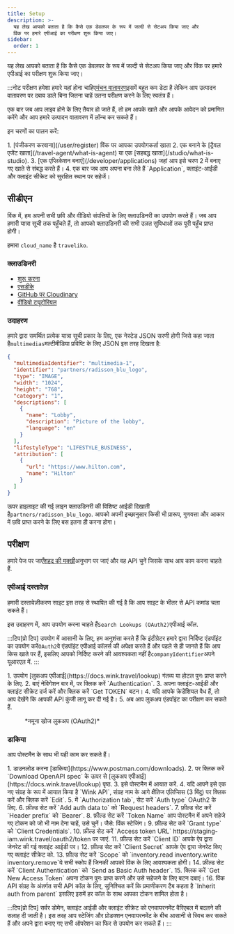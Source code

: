 ```yaml
---
title: Setup
description: >-
  यह लेख आपको बताता है कि कैसे एक डेवलपर के रूप में जल्दी से सेटअप किया जाए और
  विंक पर हमारे एपीआई का परीक्षण शुरू किया जाए।
sidebar:
  order: 1
---
```


यह लेख आपको बताता है कि कैसे एक डेवलपर के रूप में जल्दी से सेटअप किया जाए और विंक पर हमारे एपीआई का परीक्षण शुरू किया जाए।

:::नोट
परीक्षण हमेशा हमारे यहां होना चाहिए[मंचन वातावरण](/getting-started/environments)इसमें बहुत कम डेटा है लेकिन आप उत्पादन वातावरण पर दबाव डाले बिना जितना चाहें उतना परीक्षण करने के लिए स्वतंत्र हैं।

एक बार जब आप लाइव होने के लिए तैयार हो जाते हैं, तो हम आपके खाते और आपके आवेदन को प्रमाणित करेंगे और आप हमारे उत्पादन वातावरण में लॉन्च कर सकते हैं।

इन चरणों का पालन करें:

<Steps>
  1. [पंजीकरण करवाना](/user/register) विंक पर आपका उपयोगकर्ता खाता
  2. एक बनाने के [ट्रैवल एजेंट खाता](/travel-agent/what-is-agent) या एक [सहबद्ध खाता](/studio/what-is-studio).
  3. [एक एप्लिकेशन बनाएं](/developer/applications) जहां आप इसे चरण 2 में बनाए गए खाते से संबद्ध करते हैं।
  4. एक बार जब आप अपना बना लेते हैं `Application`, क्लाइंट-आईडी और क्लाइंट सीक्रेट को सुरक्षित स्थान पर सहेजें।
</Steps>


## सीडीएन

विंक में, हम अपनी सभी छवि और वीडियो संपत्तियों के लिए क्लाउडिनरी का उपयोग करते हैं। जब आप हमारी यात्रा सूची तक पहुँचते हैं, तो आपको क्लाउडिनरी की सभी उन्नत सुविधाओं तक पूरी पहुँच प्राप्त होगी।

हमारा `cloud_name` है  `traveliko`.

### क्लाउडिनरी

* [शुरू करना](https://cloudinary.com/documentation/dev_kickstart)
* [एसडीके](https://cloudinary.com/documentation/cloudinary_sdks)
* [GitHub पर Cloudinary](https://github.com/cloudinary)
* [वीडियो ट्यूटोरियल](https://cloudinary.com/documentation/cloudinary_sdks_tutorials)

### उदाहरण

हमारे द्वारा समर्थित प्रत्येक यात्रा सूची प्रकार के लिए, एक नेस्टेड JSON सरणी होगी जिसे कहा जाता है`multimedias`मल्टीमीडिया प्रविष्टि के लिए JSON इस तरह दिखता है:

```json {3}
{
  "multimediaIdentifier": "multimedia-1",
  "identifier": "partners/radisson_blu_logo",
  "type": "IMAGE",
  "width": "1024",
  "height": "768",
  "category": "1",
  "descriptions": [
    {
      "name": "Lobby",
      "description": "Picture of the lobby",
      "language": "en"
    }
  ],
  "lifestyleType": "LIFESTYLE_BUSINESS",
  "attribution": [
    {
      "url": "https://www.hilton.com",
      "name": "Hilton"
    }
  ]
}
```

ऊपर हाइलाइट की गई लाइन क्लाउडिनरी की विशिष्ट आईडी दिखाती है`partners/radisson_blu_logo`. आपको अपनी इच्छानुसार किसी भी प्रारूप, गुणवत्ता और आकार में छवि प्राप्त करने के लिए बस इतना ही करना होगा।

## परीक्षण

हमारे पेज पर जाएँ[शहद की मक्खी](/developer/apis)अनुभाग पर जाएं और वह API चुनें जिसके साथ आप काम करना चाहते हैं.

### एपीआई दस्तावेज़

हमारी दस्तावेज़ीकरण साइट इस तरह से स्थापित की गई है कि आप साइट के भीतर से API कमांड चला सकते हैं।

इस उदाहरण में, आप उपयोग करना चाहते हैं`Search Lookups (OAuth2)`एपीआई कॉल.

:::टिप\[प्रो टिप]
उपयोग में आसानी के लिए, हम अनुशंसा करते हैं कि इंटीग्रेटर हमारे द्वारा निर्दिष्ट एंडपॉइंट का उपयोग करें`OAuth2`वे एंडपॉइंट एपीआई कॉलर्स की अपेक्षा करते हैं और पहले से ही जानते हैं कि आप किस खाते पर हैं, इसलिए आपको निर्दिष्ट करने की आवश्यकता नहीं है`companyIdentifier`अपने यूआरएल में.
:::

<Steps>
  1. उपयोग [लुकअप एपीआई](https://docs.wink.travel/lookup) गंतव्य या होटल पुनः प्राप्त करने के लिए.
  2. बाएं नेविगेशन बार में, पर क्लिक करें `Authentication`.
  3. अपना क्लाइंट-आईडी और क्लाइंट सीक्रेट दर्ज करें और क्लिक करें `Get TOKEN` बटन।
  4. यदि आपके क्रेडेंशियल वैध हैं, तो आप देखेंगे कि आपकी API कुंजी लागू कर दी गई है।
  5. अब आप लुकअप एंडपॉइंट का परीक्षण कर सकते हैं.
</Steps>


<figure>
  <CloudinaryImage width="700" height="265" resize="scale" quality="best" alt="लुकअप API समापन बिंदु" src="academy/lookup-api-call" errorImage="noimage_opaque_nyrtl0.png" />

  <figcaption>*नमूना खोज लुकअप (OAuth2)*</figcaption>
</figure>


### डाकिया

आप पोस्टमैन के साथ भी यही काम कर सकते हैं।

<Steps>
  1. डाउनलोड करना [डाकिया](https://www.postman.com/downloads).
  2. पर क्लिक करें `Download OpenAPI spec` के ऊपर से [लुकअप एपीआई](https://docs.wink.travel/lookup) पृष्ठ.
  3. इसे पोस्टमैन में आयात करें.
  4. यदि आपने इसे एक नए संग्रह के रूप में आयात किया है `Wink API`, संग्रह नाम के आगे क्षैतिज एलिप्सिस (3 बिंदु) पर क्लिक करें और क्लिक करें `Edit`.
  5. में `Authorization tab`, सेट करें `Auth type` OAuth2 के लिए.
  6. फ़ील्ड सेट करें `Add auth data to` को `Request headers`.
  7. फ़ील्ड सेट करें `Header prefix` को `Bearer`.
  8. फ़ील्ड सेट करें `Token Name` आप पोस्टमैन में अपने सहेजे गए टोकन को जो भी नाम देना चाहें, उसे चुनें। जैसे: विंक स्टेजिंग।
  9. फ़ील्ड सेट करें `Grant type` को `Client Credentials`.
  10. फ़ील्ड सेट करें `Access token URL` https://staging-iam.wink.travel/oauth2/token पर जाएं.
  11. फ़ील्ड सेट करें `Client ID` आपके ऐप द्वारा जेनरेट की गई क्लाइंट आईडी पर।
  12. फ़ील्ड सेट करें `Client Secret` आपके ऐप द्वारा जेनरेट किए गए क्लाइंट सीक्रेट को.
  13. फ़ील्ड सेट करें `Scope` को `inventory.read inventory.write inventory.remove`ये सभी स्कोप हैं जिनकी आपको विंक के लिए आवश्यकता होगी।
  14. फ़ील्ड सेट करें `Client Authentication` को `Send as Basic Auth header`.
  15. क्लिक करें `Get New Access Token` अपना टोकन पुनः प्राप्त करने और उसे सहेजने के लिए बटन दबाएं।
  16. विंक API संग्रह के अंतर्गत सभी API कॉल के लिए, सुनिश्चित करें कि प्रमाणीकरण टैब कहता है `Inherit auth from parent` इसलिए इसमें हर कॉल के साथ आपका टोकन शामिल होता है।
</Steps>


:::टिप\[प्रो टिप]
सर्वर डोमेन, क्लाइंट आईडी और क्लाइंट सीक्रेट को एनवायरनमेंट वैरिएबल में बदलने की सलाह दी जाती है। इस तरह आप स्टेजिंग और प्रोडक्शन एनवायरनमेंट के बीच आसानी से स्विच कर सकते हैं और अपने द्वारा बनाए गए सभी ऑपरेशन का फिर से उपयोग कर सकते हैं।
:::

